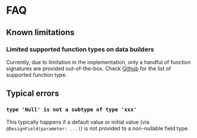 # FAQ

## Known limitations

### Limited supported function types on data builders

Currently, due to limitation in the implementation, only a handful of function signatures are provided out-of-the-box.
Check [Github](https://github.com/ShiroYacha/flutter_design/blob/main/packages/flutter_design/lib/src/types.dart) for the list of supported function type.


## Typical errors

### `type 'Null' is not a subtype of type 'xxx'`

This typically happens if a default value or initial value (via `@DesignField(parameter: ...)`) is 
not provided to a non-nullable field type.
